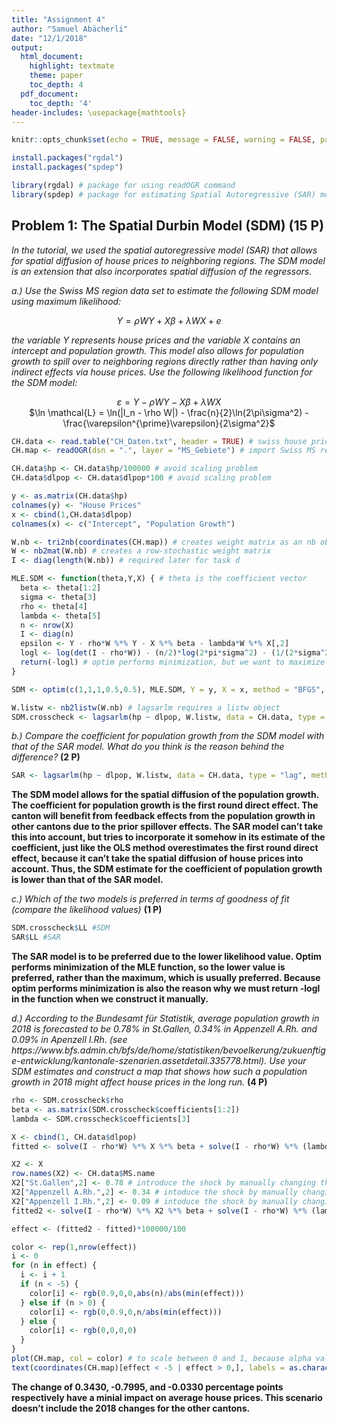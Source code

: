 ```yaml
---
title: "Assignment 4"
author: "Samuel Abächerli"
date: "12/1/2018"
output:
  html_document:
    highlight: textmate
    theme: paper
    toc_depth: 4
  pdf_document:
    toc_depth: '4'
header-includes: \usepackage{mathtools}
---
```


<style type="text/css">
.main-container {
  margin-left: auto;
  margin-right: auto;
  font-size: 14px
}
</style>

```r
knitr::opts_chunk$set(echo = TRUE, message = FALSE, warning = FALSE, paged.print = FALSE)

install.packages("rgdal")
install.packages("spdep")

library(rgdal) # package for using readOGR command
library(spdep) # package for estimating Spatial Autoregressive (SAR) models
```

## Problem 1: The Spatial Durbin Model (SDM) **(15 P)**

*In the tutorial, we used the spatial autoregressive model (SAR) that allows for spatial
diffusion of house prices to neighboring regions. The SDM model is an extension that also
incorporates spatial diffusion of the regressors.*  

*a.) Use the Swiss MS region data set to estimate the following SDM model using
maximum likelihood:*  

<center>$Y = \rho WY + X\beta + \lambda WX + e$</center>
<p></p>
*the variable Y represents house prices and the variable X contains an intercept and population
growth. This model also allows for population growth to spill over to neighboring regions
directly rather than having only indirect effects via house prices.
Use the following likelihood function for the SDM model:*

<center>$\varepsilon = Y - \rho WY - X\beta + \lambda WX$</center>  
<center>$\ln \mathcal{L} = \ln(|I_n -  \rho W|) - \frac{n}{2}\ln(2\pi\sigma^2) - \frac{\varepsilon^{\prime}\varepsilon}{2\sigma^2}$</center>
<p></p>


```r
CH.data <- read.table("CH_Daten.txt", header = TRUE) # swiss house price data set for 106 MS regions
CH.map <- readOGR(dsn = ".", layer = "MS_Gebiete") # import Swiss MS region data
```

```r

CH.data$hp <- CH.data$hp/100000 # avoid scaling problem
CH.data$dlpop <- CH.data$dlpop*100 # avoid scaling problem

y <- as.matrix(CH.data$hp) 
colnames(y) <- "House Prices"
x <- cbind(1,CH.data$dlpop) 
colnames(x) <- c("Intercept", "Population Growth")

W.nb <- tri2nb(coordinates(CH.map)) # creates weight matrix as an nb object
W <- nb2mat(W.nb) # creates a row-stochastic weight matrix
I <- diag(length(W.nb)) # required later for task d

MLE.SDM <- function(theta,Y,X) { # theta is the coefficient vector
  beta <- theta[1:2]
  sigma <- theta[3]
  rho <- theta[4]
  lambda <- theta[5]
  n <- nrow(X)
  I <- diag(n)
  epsilon <- Y - rho*W %*% Y - X %*% beta - lambda*W %*% X[,2]
  logl <- log(det(I - rho*W)) - (n/2)*log(2*pi*sigma^2) - (1/(2*sigma^2))*(crossprod(epsilon)) # log likelihood function
  return(-logl) # optim performs minimization, but we want to maximize our loglikelihood function, hence the minus
}

SDM <- optim(c(1,1,1,0.5,0.5), MLE.SDM, Y = y, X = x, method = "BFGS", control = list(maxit = 1000, trace = TRUE)); SDM
```

```r
W.listw <- nb2listw(W.nb) # lagsarlm requires a listw object
SDM.crosscheck <- lagsarlm(hp ~ dlpop, W.listw, data = CH.data, type = "mixed", method="eigen", quiet = TRUE); SDM.crosscheck # cross checking the output of the above estimation
```


*b.) Compare the coefficient for population growth from the SDM model with that of the
SAR model. What do you think is the reason behind the difference?* **(2 P)**

```r
SAR <- lagsarlm(hp ~ dlpop, W.listw, data = CH.data, type = "lag", method="eigen", quiet = TRUE); SAR # use type "lag" for the SAR model
```

**The SDM model allows for the spatial diffusion of the population growth. The coefficient for population growth is the first round direct effect. The canton will benefit from feedback effects from the population growth in other cantons due to the prior spillover effects. The SAR model can't take this into account, but tries to incorporate it somehow in its estimate of the coefficient, just like the OLS method overestimates the first round direct effect, because it can't take the spatial diffusion of house prices into account. Thus, the SDM estimate for the coefficient of population growth is lower than that of the SAR model.**

*c.) Which of the two models is preferred in terms of goodness of fit (compare the
likelihood values)* **(1 P)**  

```r
SDM.crosscheck$LL #SDM 
SAR$LL #SAR
```

**The SAR model is to be preferred due to the lower likelihood value. Optim performs minimization of the MLE function, so the lower value is preferred, rather than the maximum, which is usually preferred. Because optim performs minimization is also the reason why we must return -logl in the function when we construct it manually.**

*d.) According to the Bundesamt für Statistik, average population growth in 2018 is
forecasted to be 0.78% in St.Gallen, 0.34% in Appenzell A.Rh. and 0.09% in Apenzell
I.Rh. (see https://www.bfs.admin.ch/bfs/de/home/statistiken/bevoelkerung/zukuenftige-entwicklung/kantonale-szenarien.assetdetail.335778.html). Use your SDM estimates
and construct a map that shows how such a population growth in 2018 might affect
house prices in the long run.* **(4 P)**


```r

rho <- SDM.crosscheck$rho
beta <- as.matrix(SDM.crosscheck$coefficients[1:2])
lambda <- SDM.crosscheck$coefficients[3]

X <- cbind(1, CH.data$dlpop)
fitted <- solve(I - rho*W) %*% X %*% beta + solve(I - rho*W) %*% (lambda*W %*% X[,2])

X2 <- X
row.names(X2) <- CH.data$MS.name
X2["St.Gallen",2] <- 0.78 # introduce the shock by manually changing the number
X2["Appenzell A.Rh.",2] <- 0.34 # intoduce the shock by manually changing the number
X2["Appenzell I.Rh.",2] <- 0.09 # intoduce the shock by manually changing the number
fitted2 <- solve(I - rho*W) %*% X2 %*% beta + solve(I - rho*W) %*% (lambda*W %*% X2[,2])

effect <- (fitted2 - fitted)*100000/100

color <- rep(1,nrow(effect))
i <- 0
for (n in effect) {
  i <- i + 1
  if (n < -5) {
    color[i] <- rgb(0.9,0,0,abs(n)/abs(min(effect)))
  } else if (n > 0) {
    color[i] <- rgb(0,0.9,0,n/abs(min(effect)))
  } else {
    color[i] <- rgb(0,0,0,0)
  }
}
plot(CH.map, col = color) # to scale between 0 and 1, because alpha value can not be larger than 1
text(coordinates(CH.map)[effect < -5 | effect > 0,], labels = as.character(round(effect[effect < -5 | effect > 0]), 0), cex = 1.5)
```

**The change of 0.3430, -0.7995, and -0.0330 percentage points respectively have a minial impact on average house prices. This scenario doesn't include the 2018 changes for the other cantons.**
